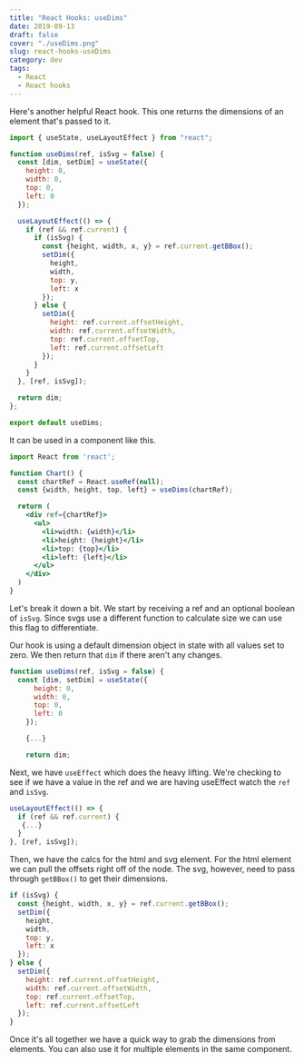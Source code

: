 ```yaml
---
title: "React Hooks: useDims"
date: 2019-09-13
draft: false
cover: "./useDims.png"
slug: react-hooks-useDims
category: dev
tags:
  - React
  - React hooks
---
```


Here's another helpful React hook. This one returns the dimensions of an element that's passed to it.

```js
import { useState, useLayoutEffect } from "react";

function useDims(ref, isSvg = false) {
  const [dim, setDim] = useState({
    height: 0,
    width: 0,
    top: 0,
    left: 0
  });

  useLayoutEffect(() => {
    if (ref && ref.current) {
      if (isSvg) {
        const {height, width, x, y} = ref.current.getBBox();
        setDim({
          height,
          width,
          top: y,
          left: x
        });
      } else {
        setDim({
          height: ref.current.offsetHeight,
          width: ref.current.offsetWidth,
          top: ref.current.offsetTop,
          left: ref.current.offsetLeft
        });
      }
    }
  }, [ref, isSvg]);

  return dim;
};

export default useDims;
```

It can be used in a component like this.

```jsx {5}
import React from 'react';

function Chart() {
  const chartRef = React.useRef(null);
  const {width, height, top, left} = useDims(chartRef);

  return (
    <div ref={chartRef}>
      <ul>
        <li>width: {width}</li>
        <li>height: {height}</li>
        <li>top: {top}</li>
        <li>left: {left}</li>
      </ul> 
    </div>
  )
}
```

Let's break it down a bit. We start by receiving a ref and an optional boolean of `isSvg`. Since svgs use a different function to calculate size we can use this flag to differentiate.

Our hook is using a default dimension object in state with all values set to zero. We then return that `dim` if there aren't any changes.

```js {2-7}
function useDims(ref, isSvg = false) {
  const [dim, setDim] = useState({
      height: 0,
      width: 0,
      top: 0,
      left: 0
    });

    {...}

    return dim;
```
Next, we have `useEffect` which does the heavy lifting. We're checking to see if we have a value in the ref and we are having useEffect watch the `ref` and `isSvg`.

```js
useLayoutEffect(() => {
  if (ref && ref.current) {
   {...}
  }
}, [ref, isSvg]);
```

Then, we have the calcs for the html and svg element. For the html element we can pull the offsets right off of the node. The svg, however, need to pass through `getBBox()` to get their dimensions.

```js
if (isSvg) {
  const {height, width, x, y} = ref.current.getBBox();
  setDim({
    height,
    width,
    top: y,
    left: x
  });
} else {
  setDim({
    height: ref.current.offsetHeight,
    width: ref.current.offsetWidth,
    top: ref.current.offsetTop,
    left: ref.current.offsetLeft
  });
}
```

Once it's all together we have a quick way to grab the dimensions from elements. You can also use it for multiple elements in the same component.